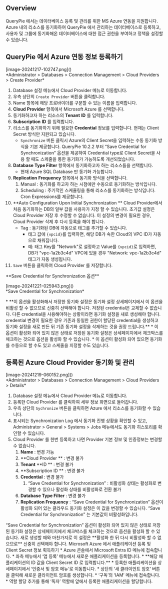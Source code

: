 
## Overview
QueryPie 에서는 데이터베이스 등록 및 관리를 위한 MS Azure 연동을 지원합니다. Azure 내의 리소스를 동기화하여 QueryPie 에서 관리하는 데이터베이스로 등록하고, 사용자 및 그룹에 동기화해온 데이터베이스에 대한 접근 권한을 부여하고 정책을 설정할 수 있습니다.



## QueryPie 에서 Azure 연동 정보 등록하기
<p align="center">
<div>[image-20241217-102747.png]()</div>
*Administrator &gt; Databases &gt; Connection Management &gt; Cloud Providers &gt; Create Provider*
</p>



1. Database 설정 메뉴에서 Cloud Provider 메뉴로 이동합니다.
2. 우측 상단의 `Create Provider` 버튼을 클릭합니다.
3. Name 항목에 해당 프로바이더를 구분할 수 있는 이름을 입력합니다.
4. **Cloud**   **Provider**  항목에서 Microsoft Azure 를 선택합니다.
5. 동기화하고자 하는 리소스의  **Tenant**   **ID** 를 입력합니다.
6. **Subscription**   **ID** 를 입력합니다.
7. 리소스를 동기화하기 위해 필요한  **Credential**  정보를 입력합니다. 현재는 Client Secret 방식만 지원되고 있습니다.
    * `Synchronize` 버튼 클릭시 Azure의 Client Secret을 입력하는 수동 동기화 방식을 기본 제공합니다.  QueryPie 10.2.2 부터 “Save Credential for Synchronization” 옵션을 제공하여 Credential type로 Client Secret을 사용 할 때도 스케줄을 통한 동기화가 가능하도록 개선되었습니다.
8. **Database Type Filter**  항목에서 동기화하고자 하는 리소스들을 선택합니다.
    * 현재 Azure SQL Database 만 동기화 가능합니다.
9. **Replication**   **Frequency**  항목에서 동기화 방식을 선택합니다.
    1. Manual : 동기화를 하고자 하는 시점에만 수동으로 동기화하는 방식입니다.
    2. Scheduling : 주기적인 스케쥴링을 통해 리소스를 동기화하는 방식입니다. Cron Expressions를 제공합니다.
10. **Auto Configuration Upon Initial Synchronization ** Cloud Provider에서 처음 동기화하는 DB의 일부 값을 사용자가 지정 할 수 있습니다. 초기값 설정은 Cloud Provider 저장 후 수정할 수 없습니다. 이 설정의 변경이 필요한 경우, Cloud Provider 삭제 후 다시 등록을 해야 합니다.
    * Tag : 동기화된 DB에 자동으로 태그를 추가할 수 있습니다.
        * 태그 값에 `{vpcid}`를 입력하면, 해당 DB가 속한 Cloud의 VPC ID가 자동으로 채워집니다.
        * 예: 태그 Key를 "Network"로 설정하고 Value를 `{vpcid}`로 입력하면, DB가 "vpc-1a2b3c4d" VPC에 있을 경우 "Network: vpc-1a2b3c4d" 태그가 자동 생성됩니다.
11. `Save` 버튼을 클릭하여 Cloud Provider 를 저장합니다.



<Callout type="important">
**Save Credential for Synchronization 옵션** 
<p align="center">
<div>[image-20241221-025943.png]()</div>
*Save Credential for Synchronization*
</p>
* **이 옵션을 활성화해서 저장한 동기화 설정은 동기화 설정 상세페이지에서 이 옵션을 비활성 할 수 없으므로 신중히 선택해야 합니다. 저장된 credential은 교체할 수 없습니다. 다른 credential을 사용해야하는 상황이라면 동기화 설정을 새로 생성해야 합니다. credential 변경이 필요한 경우 기존과 동일한 권한이 할당된 credential을 생성하고 동기화 설정을 새로 만든 뒤 기존 동기화 설정을 삭제하는 것을 권장 드립니다.**
* 이 옵션이 활성화 되어 있지 않은 상태로 저장된 동기화 설정은 상세페이지에서 체크박스를 체크하는 것으로 옵션을 활성화 할 수 있습니다.
* 이 옵션이 활성화 되어 있으면 동기화를 수동으로 할 수도 있고 스케줄을 지정할 수도 있습니다.
</Callout>



## 등록된 Azure Cloud Provider 동기화 및 관리
<p align="center">
<div>[image-20241219-060152.png]()</div>
*Administrator &gt; Databases &gt; Connection Management &gt; Cloud Providers &gt; Details*
</p>

1. Database 설정 메뉴에서 Cloud Provider 메뉴로 이동합니다.
2. 등록한 Cloud Provider 를 클릭하여 세부 정보 화면으로 들어갑니다.
3. 우측 상단의 `Sychronize` 버튼을 클릭하면 Azure 에서 리소스를 동기화할 수 있습니다.
4. 표시되는 Synchronization Log 에서 동기화 진행 상황을 확인할 수 있고, Administrator &gt; General &gt; Systems &gt; Jobs 메뉴에서도 동기화 히스토리를 확인할 수 있습니다.
5. Cloud Provider 를 한번 등록하고 나면 Provider 기본 정보 및 인증정보는 변경할 수 없습니다.
    1. **Name**  : 변경 가능
    2. **Cloud Provider ** : 변경 불가
    3. **Tenant**   **ID ** : 변경 불가
    4. **Subscription ID ** : 변경 불가
    5. **Credential**  : 변경 불가
        1. “Save Credential for Synchronization” : 비활성화 상태는 활성화로 변경할 수 있으나 활성화 상태를 비활성화로 전환 불가
    6. **Database Type Filter**  : 변경 불가
    7. **Replication Frequency**  : “Save Credential for Synchronization” 옵션이 활성화 되어 있는 클라우드 동기화 설정은 이 값을 변경할 수 있습니다. “Save Credential for Synchronization” 는 기본값이 비활성화입니다.

<Callout type="important">
“Save Credential for Synchronization” 옵션이 활성화 되어 있지 않은 상태로 저장된 동기화 설정은 상세페이지에서 체크박스를 체크하는 것으로 옵션을 활성화 할 수 있습니다. 새로 생성할 때와 마찬가지로 이 설정은 **활성화 한 뒤 다시 비활성화 할 수 없으므로** 신중히 선택해야 합니다. 
</Callout>

<Callout type="info">
Microsoft Azure 에서 애플리케이션 등록 및 Client Secret 정보 획득하기 
* Azure 콘솔에서 Microsoft Entra ID 메뉴에 접속합니다.
* 좌측 메뉴에서 ‘앱 등록’ 메뉴에서 새로운 애플리케이션을 등록합니다.
    * **해당 애플리케이션의 ID 값을 Client Secret ID 로 입력합니다.**
* 등록한 애플리케이션을 상세페이지에서 ‘인증서 및 암호 메뉴’로 이동합니다.
* 상단의 ‘새 클라이언트 암호’ 버튼을 클릭해 새로운 클라이언트 암호를 생성합니다.
* ‘구독’의 ‘IAM’ 메뉴에 접속합니다.
* 역할 할당 추가를 통해 ‘독자’ 역할에 앞에서 등록한 애플리케이션을 할당합니다.
</Callout>
